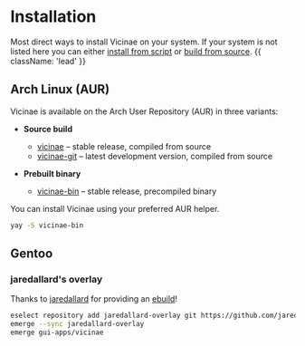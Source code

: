 # Installation

Most direct ways to install Vicinae on your system. If your system is not listed here you can either [install from script](/install/script) or [build from source](/build). {{ className: 'lead' }}

## Arch Linux (AUR)

Vicinae is available on the Arch User Repository (AUR) in three variants:

- **Source build**
  - [vicinae](https://aur.archlinux.org/packages/vicinae) – stable release, compiled from source
  - [vicinae-git](https://aur.archlinux.org/packages/vicinae-git) – latest development version, compiled from source

- **Prebuilt binary**
  - [vicinae-bin](https://aur.archlinux.org/packages/vicinae-bin) – stable release, precompiled binary

You can install Vicinae using your preferred AUR helper.

```bash
yay -S vicinae-bin
```

## Gentoo

### jaredallard's overlay

Thanks to [jaredallard](https://github.com/jaredallard) for providing an [ebuild](https://github.com/jaredallard/overlay/tree/main/gui-apps/vicinae)!

```bash
eselect repository add jaredallard-overlay git https://github.com/jaredallard/overlay.git
emerge --sync jaredallard-overlay
emerge gui-apps/vicinae
```
